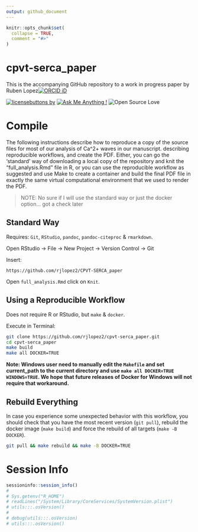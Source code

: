 ```yaml
---
output: github_document
---
```


<!-- README.md is generated from README.Rmd. Please edit that file -->

```r
knitr::opts_chunk$set(
  collapse = TRUE,
  comment = "#>"
)
```


# cpvt-serca_paper

This is the accompanying GitHub repository to a work in progress paper by Ruben Lopez[![ORCID iD](https://orcid.org/sites/default/files/images/orcid_16x16.png)](https://orcid.org/0000-0002-3802-3158) 



[![licensebuttons by](https://img.shields.io/badge/License-MIT-yellow.svg)](https://opensource.org/licenses/MIT)
[![Ask Me Anything !](https://img.shields.io/badge/Ask%20me-anything-1abc9c.svg)](https://github.com/rjlopez2/cpvt-serca_paper/issues/new) 
![Open Source Love](https://badges.frapsoft.com/os/v2/open-source.svg?v=103)


# Compile

The following instructions describe how to reproduce a copy of the source files for most of our  analysis of Ca^2+ waves in our manuscript. describing reproducible workflows, and create the PDF. Either, you can go the 'standard' way of downloading a local copy of the repository and knit the "full_analysis.Rmd" file in R, or you can use the reproducible workflow as suggested and use Make to create a container and build the final PDF file in exactly the same virtual computational environment that we used to render the PDF.

>NOTE: No sure if I will use the standard way or just the docker option... got a check later

## Standard Way

Requires: `Git`, `RStudio`, `pandoc`, `pandoc-citeproc` & `rmarkdown`.

Open RStudio -> File -> New Project -> Version Control -> Git

Insert:

```
https://github.com/rjlopez2/CPVT-SERCA_paper
```

Open `full_analysis.Rmd` click on `Knit`.

## Using a Reproducible Workflow

Does not require R or RStudio, but `make` & `docker`.

Execute in Terminal:

```bash
git clone https://github.com/rjlopez2/cpvt-serca_paper.git
cd cpvt-serca_paper
make build
make all DOCKER=TRUE
```

**Note: Windows user need to manually edit the `Makefile` and set current_path to the current directory and use `make all DOCKER=TRUE WINDOWS=TRUE`. We hope that future releases of Docker for Windows will not require that workaround.**

## Rebuild Everything

In case you experience some unexpected behavior with this workflow, you should check that you have the most recent version (`git pull`), rebuild the docker image (`make build`) and force the rebuild of all targets (`make -B DOCKER`).

```bash
git pull && make rebuild && make -B DOCKER=TRUE
```

# Session Info

```r
sessioninfo::session_info()
# 
# Sys.getenv("R_HOME")
# readLines("/System/Library/CoreServices/SystemVersion.plist")
# utils:::.osVersion()
# 
# debug(utils:::.osVersion)
# utils:::.osVersion()

```
